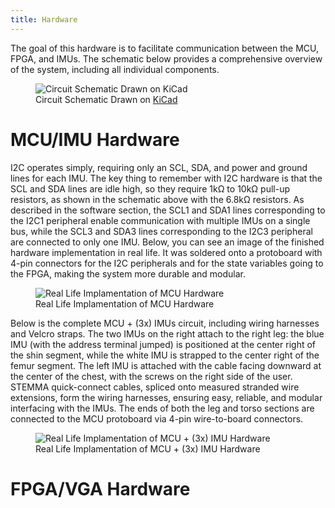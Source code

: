 ```yaml
---
title: Hardware
---
```

The goal of this hardware is to facilitate communication between the MCU, FPGA, and IMUs. The schematic below provides a comprehensive overview of the system, including all individual components.

![Circuit Schematic Drawn on [KiCad](https://www.kicad.org/)](images/circuit_schematic.jpeg)

# MCU/IMU Hardware
I2C operates simply, requiring only an SCL, SDA, and power and ground lines for each IMU. The key thing to remember with I2C hardware is that the SCL and SDA lines are idle high, so they require 1kΩ to 10kΩ pull-up resistors, as shown in the schematic above with the 6.8kΩ resistors. As described in the software section, the SCL1 and SDA1 lines corresponding to the I2C1 peripheral enable communication with multiple IMUs on a single bus, while the SCL3 and SDA3 lines corresponding to the I2C3 peripheral are connected to only one IMU. Below, you can see an image of the finished hardware implementation in real life. It was soldered onto a protoboard with 4-pin connectors for the I2C peripherals and for the state variables going to the FPGA, making the system more durable and modular.

![Real Life Implamentation of MCU Hardware](images/mcu_real.jpeg)

Below is the complete MCU + (3x) IMUs circuit, including wiring harnesses and Velcro straps. The two IMUs on the right attach to the right leg: the blue IMU (with the address terminal jumped) is positioned at the center right of the shin segment, while the white IMU is strapped to the center right of the femur segment. The left IMU is attached with the cable facing downward at the center of the chest, with the screws on the right side of the user. STEMMA quick-connect cables, spliced onto measured stranded wire extensions, form the wiring harnesses, ensuring easy, reliable, and modular interfacing with the IMUs. The ends of both the leg and torso sections are connected to the MCU protoboard via 4-pin wire-to-board connectors.

![Real Life Implamentation of MCU + (3x) IMU Hardware](images/full_mcu_imu.jpeg)

# FPGA/VGA Hardware